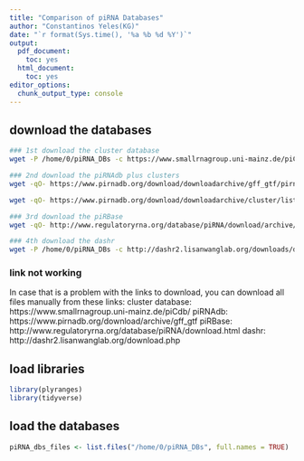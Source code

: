 ```yaml
---
title: "Comparison of piRNA Databases"
author: "Constantinos Yeles(KG)"
date: "`r format(Sys.time(), '%a %b %d %Y')`"
output:
  pdf_document:
    toc: yes
  html_document:
    toc: yes
editor_options:
  chunk_output_type: console
---
```


## download the databases
```bash
### 1st download the cluster database 
wget -P /home/0/piRNA_DBs -c https://www.smallrnagroup.uni-mainz.de/piCdb/data/Homo_sapiens/piRNAclusters.gtf  

### 2nd download the piRNAdb plus clusters
wget -qO- https://www.pirnadb.org/download/downloadarchive/gff_gtf/pirnadb.v1_7_6.hg38.gff3.zip | zcat >> /home/0/piRNA_DBs/pirnadb.v1_7_6.hg38.gff3

wget -qO- https://www.pirnadb.org/download/downloadarchive/cluster/list_cluster.v1_7_6.hg38.txt.zip | zcat >> /home/0/piRNA_DBs/list_cluster.v1_7_6.hg38.txt

### 3rd download the piRBase 
wget -qO- http://www.regulatoryrna.org/database/piRNA/download/archive/v2.0/bed/hsa.bed.gz | zcat >> /home/0/piRNA_DBs/piRBase.bed

### 4th download the dashr 
wget -P /home/0/piRNA_DBs -c http://dashr2.lisanwanglab.org/downloads/dashr.v2.sncRNA.annotation.hg38.bed

```
### link not working
In case that is a problem with the links to download, you can download all
files manually from these links:
cluster database: https://www.smallrnagroup.uni-mainz.de/piCdb/
piRNAdb: https://www.pirnadb.org/download/archive/gff_gtf
piRBase: http://www.regulatoryrna.org/database/piRNA/download.html
dashr: http://dashr2.lisanwanglab.org/download.php

## load libraries
```r
library(plyranges)
library(tidyverse)
```

## load the databases
```r
piRNA_dbs_files <- list.files("/home/0/piRNA_DBs", full.names = TRUE)
```


